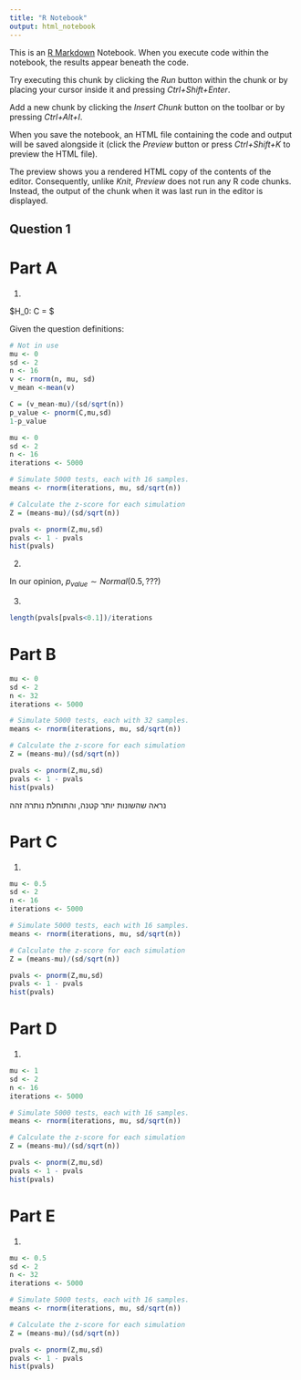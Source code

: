```yaml
---
title: "R Notebook"
output: html_notebook
---
```


This is an [R Markdown](http://rmarkdown.rstudio.com) Notebook. When you execute code within the notebook, the results appear beneath the code. 

Try executing this chunk by clicking the *Run* button within the chunk or by placing your cursor inside it and pressing *Ctrl+Shift+Enter*. 


Add a new chunk by clicking the *Insert Chunk* button on the toolbar or by pressing *Ctrl+Alt+I*.

When you save the notebook, an HTML file containing the code and output will be saved alongside it (click the *Preview* button or press *Ctrl+Shift+K* to preview the HTML file).

The preview shows you a rendered HTML copy of the contents of the editor. Consequently, unlike *Knit*, *Preview* does not run any R code chunks. Instead, the output of the chunk when it was last run in the editor is displayed.


Question 1
----------

Part A
======

1.


$H_0:\mu=0 C = \frac{\bar{x}- {\mu}_0}{\sigma/\sqrt{n}} $

Given the question definitions:


```r
# Not in use
mu <- 0
sd <- 2
n <- 16
v <- rnorm(n, mu, sd)
v_mean <-mean(v)

C = (v_mean-mu)/(sd/sqrt(n))
p_value <- pnorm(C,mu,sd)
1-p_value
```



```r
mu <- 0
sd <- 2
n <- 16
iterations <- 5000

# Simulate 5000 tests, each with 16 samples.
means <- rnorm(iterations, mu, sd/sqrt(n))

# Calculate the z-score for each simulation
Z = (means-mu)/(sd/sqrt(n))

pvals <- pnorm(Z,mu,sd)
pvals <- 1 - pvals
hist(pvals)
```

2.

In our opinion, $p_{value}\sim Normal(0.5,???)$

3.
```r

length(pvals[pvals<0.1])/iterations

```


Part B
======
```r
mu <- 0
sd <- 2
n <- 32
iterations <- 5000

# Simulate 5000 tests, each with 32 samples.
means <- rnorm(iterations, mu, sd/sqrt(n))

# Calculate the z-score for each simulation
Z = (means-mu)/(sd/sqrt(n))

pvals <- pnorm(Z,mu,sd)
pvals <- 1 - pvals
hist(pvals)
```


נראה שהשונות יותר קטנה, והתוחלת נותרה זהה

Part C
======

1.

```r
mu <- 0.5
sd <- 2
n <- 16
iterations <- 5000

# Simulate 5000 tests, each with 16 samples.
means <- rnorm(iterations, mu, sd/sqrt(n))

# Calculate the z-score for each simulation
Z = (means-mu)/(sd/sqrt(n))

pvals <- pnorm(Z,mu,sd)
pvals <- 1 - pvals
hist(pvals)
```



Part D
======

1.

```r
mu <- 1
sd <- 2
n <- 16
iterations <- 5000

# Simulate 5000 tests, each with 16 samples.
means <- rnorm(iterations, mu, sd/sqrt(n))

# Calculate the z-score for each simulation
Z = (means-mu)/(sd/sqrt(n))

pvals <- pnorm(Z,mu,sd)
pvals <- 1 - pvals
hist(pvals)
```


Part E
======

1.

```r
mu <- 0.5
sd <- 2
n <- 32
iterations <- 5000

# Simulate 5000 tests, each with 16 samples.
means <- rnorm(iterations, mu, sd/sqrt(n))

# Calculate the z-score for each simulation
Z = (means-mu)/(sd/sqrt(n))

pvals <- pnorm(Z,mu,sd)
pvals <- 1 - pvals
hist(pvals)
```

















